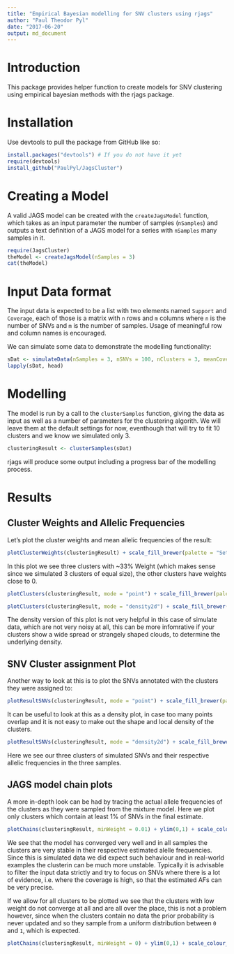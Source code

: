 ```yaml
---
title: "Empirical Bayesian modelling for SNV clusters using rjags"
author: "Paul Theodor Pyl"
date: "2017-06-20"
output: md_document
---
```


# Introduction
This package provides helper function to create models for SNV clustering using empirical bayesian methods with the rjags package.

# Installation
Use devtools to pull the package from GitHub like so:
```r
install.packages("devtools") # If you do not have it yet
require(devtools)
install_github("PaulPyl/JagsCluster")
```
# Creating a Model

A valid JAGS model can be created with the `createJagsModel` function, which takes as an input parameter the number of samples (`nSamples`) and outputs a text definition of a JAGS model for a series with `nSamples` many samples in it.

```r
require(JagsCluster)
theModel <- createJagsModel(nSamples = 3)
cat(theModel)
```

# Input Data format

The input data is expected to be a list with two elements named `Support` and `Coverage`, each of those is a matrix with `n` rows and `m` columns where `n` is the number of SNVs and `m` is the number of samples. Usage of meaningful row and column names is encouraged.

We can simulate some data to demonstrate the modelling functionality:

```r
sDat <- simulateData(nSamples = 3, nSNVs = 100, nClusters = 3, meanCoverage = c(60, 120, 180))
lapply(sDat, head)
```

# Modelling

The model is run by a call to the `clusterSamples` function, giving the data as input as well as a number of parameters for the clustering algorith. We will leave them at the default settings for now, eventhough that will try to fit 10 clusters and we know we simulated only 3.

```r
clusteringResult <- clusterSamples(sDat)
```

rjags will produce some output including a progress bar of the modelling process.

# Results

## Cluster Weights and Allelic Frequencies

Let's plot the cluster weights and mean allelic frequencies of the result:

```r
plotClusterWeights(clusteringResult) + scale_fill_brewer(palette = "Set3")
```

In this plot we see three clusters with ~33% Weight (which makes sense since we simulated 3 clusters of equal size), the other clusters have weights close to 0.

```r
plotClusters(clusteringResult, mode = "point") + scale_fill_brewer(palette = "Set3")
```

```r
plotClusters(clusteringResult, mode = "density2d") + scale_fill_brewer(palette = "Set3")
```

The density version of this plot is not very helpful in this case of simulate data, which are not very noisy at all, this can be more infomrative if your clusters show a wide spread or strangely shaped clouds, to determine the underlying density.

## SNV Cluster assignment Plot

Another way to look at this is to plot the SNVs annotated with the clusters they were assigned to:

```r
plotResultSNVs(clusteringResult, mode = "point") + scale_fill_brewer(palette = "Set3")
```

It can be useful to look at this as a density plot, in case too many points overlap and it is not easy to make out the shape and local density of the clusters.

```r
plotResultSNVs(clusteringResult, mode = "density2d") + scale_fill_brewer(palette = "Set3")
```

Here we see our three clusters of simulated SNVs and their respective allelic frequencies in the three samples.

## JAGS model chain plots

A more in-depth look can be had by tracing the actual allele frequencies of the clusters as they were sampled from the mixture model. Here we plot only clusters which contain at least 1% of SNVs in the final estimate.

```r
plotChains(clusteringResult, minWeight = 0.01) + ylim(0,1) + scale_colour_brewer(palette = "Set3")
```

We see that the model has converged very well and in all samples the clusters are very stable in their respective estimated alelle frequencies. Since this is simulated data we did expect such behaviour and in real-world examples the clusterin can be much more unstable. Typically it is advisable to filter the input data strictly and try to focus on SNVs where there is a lot of evidence, i.e. where the coverage is high, so that the estimated AFs can be very precise.

If we allow for all clusters to be plotted we see that the clusters with low weight do not converge at all and are all over the place, this is not a problem however, since when the clusters contain no data the prior probability is never updated and so they sample from a uniform distribution between `0` and `1`, which is expected.

```r
plotChains(clusteringResult, minWeight = 0) + ylim(0,1) + scale_colour_brewer(palette = "Set3")
```
